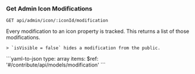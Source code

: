 ### Get Admin Icon Modifications

```
GET api/admin/icon/:iconId/modification
```

<Tabs>
  <Tab title='Description'>
    Every modification to an icon property is tracked. This returns a list of those modifications.

    > `isVisible = false` hides a modification from the public.
  </Tab>
  <Tab title='Response'>
    ```yaml-to-json
    type: array
    items:
      $ref: '#/contribute/api/models/modification'
    ```
  </Tab>
</Tabs>